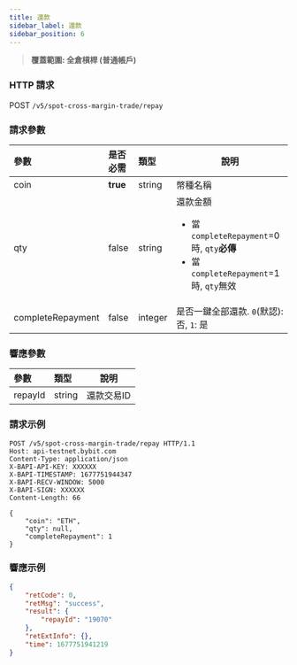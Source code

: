 ```yaml
---
title: 還款
sidebar_label: 還款
sidebar_position: 6
---
```

> **覆蓋範圍: 全倉槓桿 (普通帳戶)**

### HTTP 請求
POST `/v5/spot-cross-margin-trade/repay`

### 請求參數
| 參數 |是否必需| 類型 | 說明|
|:----- |:-------|:-----|------ |
|coin|**true** |string|幣種名稱|
|qty|false|string |還款金額 <ul><li>當`completeRepayment`=0時, `qty`**必傳** </li><li>當`completeRepayment`=1時, `qty`無效</li></ul>|
|completeRepayment|false |integer |是否一鍵全部還款. `0`(默認): 否, `1`: 是|

### 響應參數
| 參數 | 類型 | 說明|
|:----- |:-----|----- |
|repayId|string|還款交易ID|

### 請求示例

```http
POST /v5/spot-cross-margin-trade/repay HTTP/1.1
Host: api-testnet.bybit.com
Content-Type: application/json
X-BAPI-API-KEY: XXXXXX
X-BAPI-TIMESTAMP: 1677751944347
X-BAPI-RECV-WINDOW: 5000
X-BAPI-SIGN: XXXXXX
Content-Length: 66

{
    "coin": "ETH",
    "qty": null,
    "completeRepayment": 1
}
```

### 響應示例

```json
{
    "retCode": 0,
    "retMsg": "success",
    "result": {
        "repayId": "19070"
    },
    "retExtInfo": {},
    "time": 1677751941219
}
```
